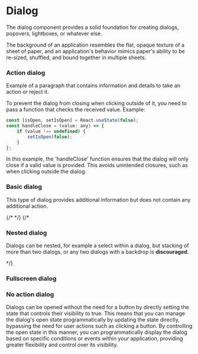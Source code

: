 
<Meta of={NsDialog} />

<h1>Dialog</h1>

  The dialog component provides a solid foundation for creating dialogs, popovers, lightboxes, or whatever else.

  The background of an application resembles the flat, opaque texture of a sheet of paper, 
  and an application's behavior mimics paper's ability to be re-sized, shuffled, 
  and bound together in multiple sheets.

<h3>Action dialog</h3>

  Example of a paragraph that contains information and details to take an action or reject it.

<Primary />
<Controls/>

To prevent the dialog from closing when clicking outside of it, 
you need to pass a function that checks the received value. 
Example:

```jsx
const [isOpen, setIsOpen] = React.useState(false);
const handleClose = (value: any) => {
    if (value !== undefined) {
        setIsOpen(false);
    }
};
```

In this example, the 'handleClose' function ensures that the dialog will only close if a valid value is provided. 
This avoids unintended closures, such as when clicking outside the dialog.


<h3>Basic dialog</h3>

  This type of dialog provides additional information but does not contain any additional action.

<Story of={NsDialog.BasicModal}/>
<Controls of={NsDialog.BasicModal}/>
{/* <Source of={NsDialog.BasicModal}/> */}
{/* <h3>Nested  dialog</h3>
<p>
  Dialogs can be nested, for example a select within a dialog, but stacking of more than two dialogs, 
  or any two dialogs with a backdrop is <b>discouraged</b>.
</p> */}


<h3>Fullscreen dialog</h3>
<Story  of={NsDialog.FullscreenModal} />
<Controls of={NsDialog.FullscreenModal}/>
<h3>No action dialog</h3>

  Dialogs can be opened without the need for a button by directly setting the state that controls their 
  visibility to true. 
  This means that you can manage the dialog's open state programmatically by updating the state directly, 
  bypassing the need for user actions such as clicking a button. By controlling the open state in this manner, 
  you can programmatically display the dialog based on specific conditions or events within your application, 
  providing greater flexibility and control over its visibility.

<br/>
<br/>
<br/>
